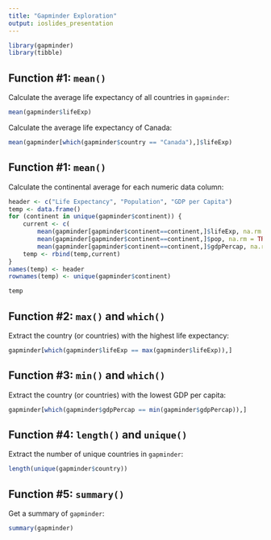```yaml
---
title: "Gapminder Exploration"
output: ioslides_presentation
---
```


```r
library(gapminder)
library(tibble)
```
## Function #1: `mean()`
Calculate the average life expectancy of all countries in `gapminder`:
```r
mean(gapminder$lifeExp)
```

Calculate the average life expectancy of Canada:
```r
mean(gapminder[which(gapminder$country == "Canada"),]$lifeExp)
```

## Function #1: `mean()` {.smaller}

Calculate the continental average for each numeric data column:
```r
header <- c("Life Expectancy", "Population", "GDP per Capita")
temp <- data.frame()
for (continent in unique(gapminder$continent)) {
    current <- c(
        mean(gapminder[gapminder$continent==continent,]$lifeExp, na.rm = TRUE), 
        mean(gapminder[gapminder$continent==continent,]$pop, na.rm = TRUE),
        mean(gapminder[gapminder$continent==continent,]$gdpPercap, na.rm=TRUE))
    temp <- rbind(temp,current)
}
names(temp) <- header
rownames(temp) <- unique(gapminder$continent)

temp
```

## Function #2: `max()` and `which()`
Extract the country (or countries) with the highest life expectancy:

```r
gapminder[which(gapminder$lifeExp == max(gapminder$lifeExp)),]
```

## Function #3: `min()` and `which()`
Extract the country (or countries) with the lowest GDP per capita:

```r
gapminder[which(gapminder$gdpPercap == min(gapminder$gdpPercap)),]
```

## Function #4: `length()` and `unique()`
Extract the number of unique countries in `gapminder`:
```r
length(unique(gapminder$country))
```

## Function #5: `summary()` {.smaller}
Get a summary of `gapminder`:
```r
summary(gapminder)
```
